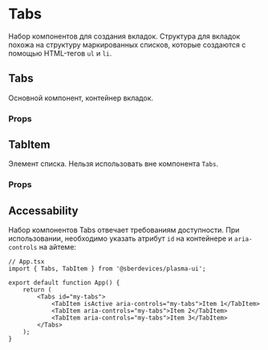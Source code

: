 

<Meta title="Controls/Tabs" />

# Tabs
Набор компонентов для создания вкладок.
Структура для вкладок похожа на структуру маркированных списков, которые создаются с помощью HTML-тегов ``ul`` и ``li``.

<Canvas>
    <Story name="Default" story={stories.Default} />
</Canvas>

## Tabs
Основной компонент, контейнер вкладок.

### Props
<Props of={Tabs} />

## TabItem
Элемент списка. Нельзя использовать вне компонента ``Tabs``.

### Props
<Props of={TabItem} />

## Accessability
Набор компонентов Tabs отвечает требованиям доступности.
При использовании, необходимо указать атрибут `id` на контейнере и `aria-controls` на айтеме:

```tsx
// App.tsx
import { Tabs, TabItem } from '@sberdevices/plasma-ui';

export default function App() {
    return (
        <Tabs id="my-tabs">
            <TabItem isActive aria-controls="my-tabs">Item 1</TabItem>
            <TabItem aria-controls="my-tabs">Item 2</TabItem>
            <TabItem aria-controls="my-tabs">Item 3</TabItem>
        </Tabs>
    );
}
```
